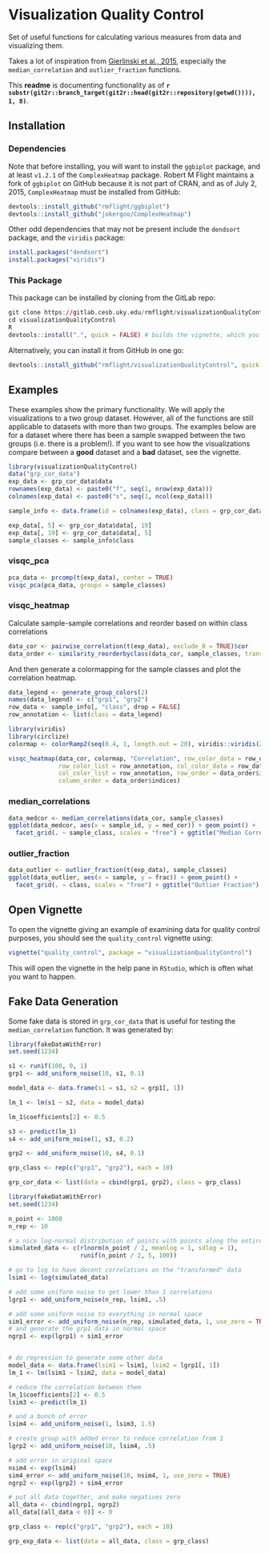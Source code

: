 # Visualization Quality Control

Set of useful functions for calculating various measures from data and visualizing them.

Takes a lot of inspiration from [Gierlinski et al., 2015](https://dx.doi.org/10.1093/bioinformatics/btv425), especially the `median_correlation` and
`outlier_fraction` functions.

This **readme** is documenting functionality as of **`r substr(git2r::branch_target(git2r::head(git2r::repository(getwd()))), 1, 8)`**.

## Installation

### Dependencies

Note that before installing, you will want to install the `ggbiplot` package, and at least `v1.2.1` of the `ComplexHeatmap` package. Robert M Flight maintains a fork of `ggbiplot` on GitHub because it is not part of CRAN, and as of July 2, 2015, `ComplexHeatmap` must be installed from GitHub:

```r
devtools::install_github("rmflight/ggbiplot")
devtools::install_github("jokergoo/ComplexHeatmap")
```

Other odd dependencies that may not be present include the `dendsort` package, and
the `viridis` package:

```r
install.packages("dendsort")
install.packages("viridis")
```

### This Package

This package can be installed by cloning from the GitLab repo:

```r
git clone https://gitlab.cesb.uky.edu/rmflight/visualizationQualityControl.git
cd visualizationQualityControl
R
devtools::install(".", quick = FALSE) # builds the vignette, which you definitely want
```

Alternatively, you can install it from GitHub in one go:

```r
devtools::install_github("rmflight/visualizationQualityControl", quick = FALSE)
```

## Examples

These examples show the primary functionality. We will apply the visualizations
to a two group dataset. However, all of the functions are still applicable to datasets with more than two groups. The examples below are for a dataset where there has been a sample swapped
between the two groups (i.e. there is a problem!). If you want to see how the 
visualizations compare between a **good** dataset and a **bad** dataset, see the vignette.

```r
library(visualizationQualityControl)
data("grp_cor_data")
exp_data <- grp_cor_data$data
rownames(exp_data) <- paste0("f", seq(1, nrow(exp_data)))
colnames(exp_data) <- paste0("s", seq(1, ncol(exp_data)))

sample_info <- data.frame(id = colnames(exp_data), class = grp_cor_data$class)

exp_data[, 5] <- grp_cor_data$data[, 19]
exp_data[, 19] <- grp_cor_data$data[, 5]
sample_classes <- sample_info$class
```


### visqc_pca

```r
pca_data <- prcomp(t(exp_data), center = TRUE)
visqc_pca(pca_data, groups = sample_classes)
```

### visqc_heatmap

Calculate sample-sample correlations and reorder based on within class correlations

```r
data_cor <- pairwise_correlation(t(exp_data), exclude_0 = TRUE)$cor
data_order <- similarity_reorderbyclass(data_cor, sample_classes, transform = "sub_1")
```

And then generate a colormapping for the sample classes and plot the correlation heatmap.

```r
data_legend <- generate_group_colors(2)
names(data_legend) <- c("grp1", "grp2")
row_data <- sample_info[, "class", drop = FALSE]
row_annotation <- list(class = data_legend)

library(viridis)
library(circlize)
colormap <- colorRamp2(seq(0.4, 1, length.out = 20), viridis::viridis(20))

visqc_heatmap(data_cor, colormap, "Correlation", row_color_data = row_data,
              row_color_list = row_annotation, col_color_data = row_data,
              col_color_list = row_annotation, row_order = data_order$indices,
              column_order = data_order$indices)
```

### median_correlations

```r
data_medcor <- median_correlations(data_cor, sample_classes)
ggplot(data_medcor, aes(x = sample_id, y = med_cor)) + geom_point() + 
  facet_grid(. ~ sample_class, scales = "free") + ggtitle("Median Correlation")
```

### outlier_fraction

```r
data_outlier <- outlier_fraction(t(exp_data), sample_classes)
ggplot(data_outlier, aes(x = sample, y = frac)) + geom_point() + 
  facet_grid(. ~ class, scales = "free") + ggtitle("Outlier Fraction")
```


## Open Vignette

To open the vignette giving an example of examining data for quality control
purposes, you should see the `quality_control` vignette using:

```r
vignette("quality_control", package = "visualizationQualityControl")
```

This will open the vignette in the help pane in `RStudio`, which is often what
you want to happen.

## Fake Data Generation

Some fake data is stored in `grp_cor_data` that is useful for testing the `median_correlation`
function. It was generated by:

```r
library(fakeDataWithError)
set.seed(1234)

s1 <- runif(100, 0, 1)
grp1 <- add_uniform_noise(10, s1, 0.1)

model_data <- data.frame(s1 = s1, s2 = grp1[, 1])

lm_1 <- lm(s1 ~ s2, data = model_data)

lm_1$coefficients[2] <- 0.5

s3 <- predict(lm_1)
s4 <- add_uniform_noise(1, s3, 0.2)

grp2 <- add_uniform_noise(10, s4, 0.1)

grp_class <- rep(c("grp1", "grp2"), each = 10)

grp_cor_data <- list(data = cbind(grp1, grp2), class = grp_class)
```

```r
library(fakeDataWithError)
set.seed(1234)

n_point <- 1000
n_rep <- 10

# a nice log-normal distribution of points with points along the entire range
simulated_data <- c(rlnorm(n_point / 2, meanlog = 1, sdlog = 1),
                    runif(n_point / 2, 5, 100))

# go to log to have decent correlations on the "transformed" data
lsim1 <- log(simulated_data)

# add some uniform noise to get lower than 1 correlations
lgrp1 <- add_uniform_noise(n_rep, lsim1, .5)

# add some uniform noise to everything in normal space
sim1_error <- add_uniform_noise(n_rep, simulated_data, 1, use_zero = TRUE)
# and generate the grp1 data in normal space
ngrp1 <- exp(lgrp1) + sim1_error


# do regression to generate some other data
model_data <- data.frame(lsim1 = lsim1, lsim2 = lgrp1[, 1])
lm_1 <- lm(lsim1 ~ lsim2, data = model_data)

# reduce the correlation between them
lm_1$coefficients[2] <- 0.5
lsim3 <- predict(lm_1)

# and a bunch of error
lsim4 <- add_uniform_noise(1, lsim3, 1.5)

# create group with added error to reduce correlation from 1
lgrp2 <- add_uniform_noise(10, lsim4, .5)

# add error in original space
nsim4 <- exp(lsim4)
sim4_error <- add_uniform_noise(10, nsim4, 1, use_zero = TRUE)
ngrp2 <- exp(lgrp2) + sim4_error

# put all data together, and make negatives zero
all_data <- cbind(ngrp1, ngrp2)
all_data[(all_data < 0)] <- 0

grp_class <- rep(c("grp1", "grp2"), each = 10)

grp_exp_data <- list(data = all_data, class = grp_class)
```

